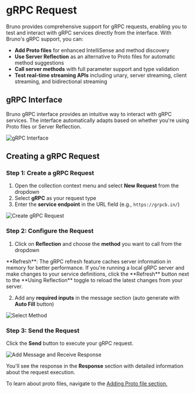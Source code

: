 
# gRPC Request

Bruno provides comprehensive support for gRPC requests, enabling you to test and interact with gRPC services directly from the interface. With Bruno's gRPC support, you can:

- **Add Proto files** for enhanced IntelliSense and method discovery
- **Use Server Reflection** as an alternative to Proto files for automatic method suggestions
- **Call server methods** with full parameter support and type validation
- **Test real-time streaming APIs** including unary, server streaming, client streaming, and bidirectional streaming

## gRPC Interface

Bruno gRPC interface provides an intuitive way to interact with gRPC services. The interface automatically adapts based on whether you're using Proto files or Server Reflection.

![gRPC Interface](/screenshots/send-request/grpc/1-grpc-interface.webp)

## Creating a gRPC Request

### Step 1: Create a gRPC Request

1. Open the collection context menu and select **New Request** from the dropdown
2. Select **gRPC** as your request type
3. Enter the **service endpoint** in the URL field (e.g., `https://grpcb.in/`)

![Create gRPC Request](/screenshots/send-request/grpc/2-create-grpc-req.webp)

### Step 2: Configure the Request
 
1. Click on **Reflection** and choose the **method** you want to call from the dropdown

<Callout type="important"> 
   **Refresh**: The gRPC refresh feature caches server information in memory for better performance. If you're running a local gRPC server and make changes to your service definitions, click the **Refresh** button next to the **Using Reflection** toggle to reload the latest changes from your server.
</Callout>

2. Add any **required inputs** in the message section (auto generate with **Auto Fill** button)

![Select Method](/screenshots/send-request/grpc/3-select-method.webp)

### Step 3: Send the Request

Click the **Send** button to execute your gRPC request.

![Add Message and Receive Response](/screenshots/send-request/grpc/4-add-msg-receive-resp.webp)

You'll see the response in the **Response** section with detailed information about the request execution.


To learn about proto files, navigate to the [Adding Proto file section.](./grpc-proto.mdx)